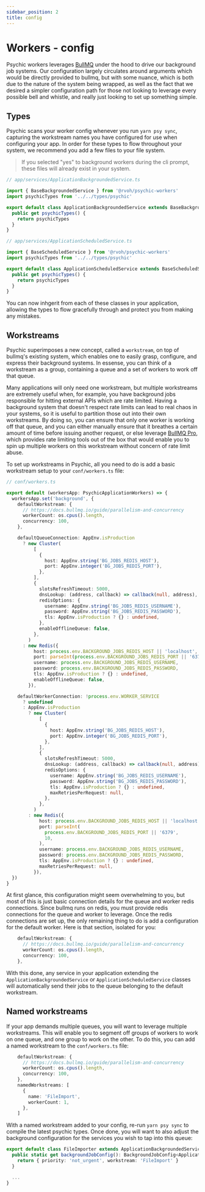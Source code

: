 ```yaml
---
sidebar_position: 2
title: config
---
```


# Workers - config

Psychic workers leverages [BullMQ](https://bullmq.io) under the hood to drive our background job systems. Our configuration largely circulates around arguments which would be directly provided to bullmq, but with some nuance, which is both due to the nature of the system being wrapped, as well as the fact that we desired a simpler configuration path for those not looking to leverage every possible bell and whistle, and really just looking to set up something simple.

## Types

Psychic scans your worker config whenever you run `yarn psy sync`, capturing the workstream names you have configured for use when configuring your app. In order for these types to flow throughout your system, we recommend you add a few files to your file system.

> If you selected "yes" to background workers during the cli prompt, these files will already exist in your system.

```ts
// app/services/ApplicationBackgroundedService.ts

import { BaseBackgroundedService } from '@rvoh/psychic-workers'
import psychicTypes from '../../types/psychic'

export default class ApplicationBackgroundedService extends BaseBackgroundedService {
  public get psychicTypes() {
    return psychicTypes
  }
}
```

```ts
// app/services/ApplicationScheduledService.ts

import { BaseScheduledService } from '@rvoh/psychic-workers'
import psychicTypes from '../../types/psychic'

export default class ApplicationScheduledService extends BaseScheduledService {
  public get psychicTypes() {
    return psychicTypes
  }
}
```

You can now inhgerit from each of these classes in your application, allowing the types to flow gracefully through and protect you from making any mistakes.

## Workstreams

Psychic superimposes a new concept, called a `workstream`, on top of bullmq's existing system, which enables one to easily grasp, configure, and express their background systems. In essense, you can think of a workstream as a group, containing a queue and a set of workers to work off that queue.

Many applications will only need one workstream, but multiple workstreams are extremely useful when, for example, you have background jobs responsible for hitting external APIs which are rate limited. Having a background system that doesn't respect rate limits can lead to real chaos in your systems, so it is useful to partition those out into their own workstreams. By doing so, you can ensure that only one worker is working off that queue, and you can either manually ensure that it breathes a certain amount of time before issuing another request, or else leverage [BullMQ Pro](https://docs.bullmq.io/bullmq-pro/introduction), which provides rate limiting tools out of the box that would enable you to spin up multiple workers on this workstream without concern of rate limit abuse.

To set up workstreams in Psychic, all you need to do is add a basic workstream setup to your `conf/workers.ts` file:

```ts
// conf/workers.ts

export default (workersApp: PsychicApplicationWorkers) => {
  workersApp.set('background', {
    defaultWorkstream: {
      // https://docs.bullmq.io/guide/parallelism-and-concurrency
      workerCount: os.cpus().length,
      concurrency: 100,
    },

    defaultQueueConnection: AppEnv.isProduction
      ? new Cluster(
          [
            {
              host: AppEnv.string('BG_JOBS_REDIS_HOST'),
              port: AppEnv.integer('BG_JOBS_REDIS_PORT'),
            },
          ],
          {
            slotsRefreshTimeout: 5000,
            dnsLookup: (address, callback) => callback(null, address),
            redisOptions: {
              username: AppEnv.string('BG_JOBS_REDIS_USERNAME'),
              password: AppEnv.string('BG_JOBS_REDIS_PASSWORD'),
              tls: AppEnv.isProduction ? {} : undefined,
            },
            enableOfflineQueue: false,
          },
        )
      : new Redis({
          host: process.env.BACKGROUND_JOBS_REDIS_HOST || 'localhost',
          port: parseInt(process.env.BACKGROUND_JOBS_REDIS_PORT || '6379', 10),
          username: process.env.BACKGROUND_JOBS_REDIS_USERNAME,
          password: process.env.BACKGROUND_JOBS_REDIS_PASSWORD,
          tls: AppEnv.isProduction ? {} : undefined,
          enableOfflineQueue: false,
        }),

    defaultWorkerConnection: !process.env.WORKER_SERVICE
      ? undefined
      : AppEnv.isProduction
        ? new Cluster(
            [
              {
                host: AppEnv.string('BG_JOBS_REDIS_HOST'),
                port: AppEnv.integer('BG_JOBS_REDIS_PORT'),
              },
            ],
            {
              slotsRefreshTimeout: 5000,
              dnsLookup: (address, callback) => callback(null, address),
              redisOptions: {
                username: AppEnv.string('BG_JOBS_REDIS_USERNAME'),
                password: AppEnv.string('BG_JOBS_REDIS_PASSWORD'),
                tls: AppEnv.isProduction ? {} : undefined,
                maxRetriesPerRequest: null,
              },
            },
          )
        : new Redis({
            host: process.env.BACKGROUND_JOBS_REDIS_HOST || 'localhost',
            port: parseInt(
              process.env.BACKGROUND_JOBS_REDIS_PORT || '6379',
              10,
            ),
            username: process.env.BACKGROUND_JOBS_REDIS_USERNAME,
            password: process.env.BACKGROUND_JOBS_REDIS_PASSWORD,
            tls: AppEnv.isProduction ? {} : undefined,
            maxRetriesPerRequest: null,
          }),
  })
}
```

At first glance, this configuration might seem overwhelming to you, but most of this is just basic connection details for the queue and worker redis connections. Since bullmq runs on redis, you must provide redis connections for the queue and worker to leverage. Once the redis connections are set up, the only remaining thing to do is add a configuration for the default worker. Here is that section, isolated for you:

```ts
    defaultWorkstream: {
      // https://docs.bullmq.io/guide/parallelism-and-concurrency
      workerCount: os.cpus().length,
      concurrency: 100,
    },
```

With this done, any service in your application extending the `ApplicationBackgroundedService` or `ApplicationScheduledService` classes will automatically send their jobs to the queue belonging to the default workstream.

## Named workstreams

If your app demands multiple queues, you will want to leverage multiple workstreams. This will enable you to segment off groups of workers to work on one queue, and one group to work on the other. To do this, you can add a named workstream to the `conf/workers.ts` file:

```ts
    defaultWorkstream: {
      // https://docs.bullmq.io/guide/parallelism-and-concurrency
      workerCount: os.cpus().length,
      concurrency: 100,
    },
    namedWorkstreams: [
      {
        name: 'FileImport',
        workerCount: 1,
      },
    ]
```

With a named workstream added to your config, re-run `yarn psy sync` to compile the latest psychic types. Once done, you will want to also adjust the background configuration for the services you wish to tap into this queue:

```ts
export default class FileImporter extends ApplicationBackgroundedService {
  public static get backgroundJobConfig(): BackgroundJobConfig<ApplicationBackgroundedService> {
    return { priority: 'not_urgent', workstream: 'FileImport' }
  }

  ...
}
```

